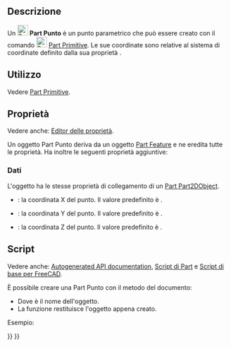 <languages/>

{{Docnav/it
|[[Part_Ellipse/it|Ellisse]]
|[[Part_Line/it|Linea]]
|[[Part_Workbench/it|Part]]
|IconL=Part_Ellipse.svg
|IconR=Part_Line.svg
|IconC=Workbench_Part.svg
}}

{{GuiCommand/it
|Name=Part_Point
|Name/it=Part Punto
|MenuLocation=Parte → [[Part_Primitives/it|Crea primitive]] → Punto
|Workbenches=[[Part_Workbench/it|Part]], [[OpenSCAD_Workbench/it|OpenSCAD]]
|SeeAlso=[[Part_Primitives/it|Part Primitive]]
}}

<span id="Description"></span>
== Descrizione ==

Un [[Image:Part_Point.svg|24px]] '''Part Punto''' è un punto parametrico che può essere creato con il comando [[Image:Part_Primitives.svg|24px]] [[Part_Primitives/it|Part Primitive]]. Le sue coordinate sono relative al sistema di coordinate definito dalla sua proprietà {{PropertyData|Placement}}.

<span id="Usage"></span>
==Utilizzo== 

Vedere [[Part_Primitives/it#Utilizzo|Part Primitive]].

<span id="Properties"></span>
== Proprietà ==

Vedere anche: [[Property_editor/it|Editor delle proprietà]].

Un oggetto Part Punto deriva da un oggetto [[Part_Feature|Part Feature]] e ne eredita tutte le proprietà. Ha inoltre le seguenti proprietà aggiuntive:

<span id="Data"></span>
=== Dati ===

{{TitleProperty|Attachment}}

L'oggetto ha le stesse proprietà di collegamento di un [[Part_Part2DObject/it#Dati|Part Part2DObject]].

{{TitleProperty|Base}}

* {{PropertyData|X|Distance}}: la coordinata X del punto. Il valore predefinito è {{Value|0mm}}.
* {{PropertyData|Y|Distance}}: la coordinata Y del punto. Il valore predefinito è {{Value|0mm}}.
* {{PropertyData|Z|Distance}}: la coordinata Z del punto. Il valore predefinito è {{Value|0mm}}.

<span id="Scripting"></span>
== Script ==

Vedere anche: [https://freecad.github.io/SourceDoc/ Autogenerated API documentation], [[Part_scripting/it|Script di Part]] e [[FreeCAD_Scripting_Basics/it|Script di base per FreeCAD]].

È possibile creare una Part Punto con il metodo {{Incode|addObject()}} del documento:

{{Code|code=
point = FreeCAD.ActiveDocument.addObject("Part::Vertex", "myPoint")
}}

* Dove {{Incode|"myPoint"}} è il nome dell'oggetto.
* La funzione restituisce l'oggetto appena creato.

Esempio:

{{Code|code=
import FreeCAD as App

doc = App.activeDocument()

point = doc.addObject("Part::Vertex", "myPoint")
point.X = 1
point.Y = 2
point.Z = 3

doc.recompute()
}}


{{Docnav/it
|[[Part_Ellipse/it|Ellisse]]
|[[Part_Line/it|Linea]]
|[[Part_Workbench/it|Part]]
|IconL=Part_Ellipse.svg
|IconR=Part_Line.svg
|IconC=Workbench_Part.svg
}}

{{Part_Tools_navi{{#translation:}}}}
{{Userdocnavi{{#translation:}}}}